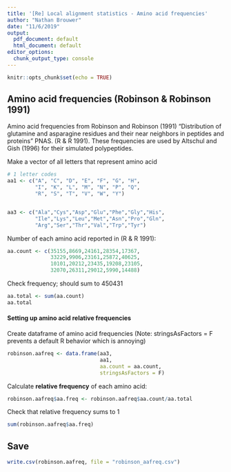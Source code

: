 ```yaml
---
title: '[Re] Local alignment statistics - Amino acid frequencies'
author: "Nathan Brouwer"
date: "11/6/2019"
output:
  pdf_document: default
  html_document: default
editor_options:
  chunk_output_type: console
---
```


```r
knitr::opts_chunk$set(echo = TRUE)
```

## Amino acid frequencies (Robinson & Robinson 1991)

Amino acid frequencies from Robinson and Robinson (1991) "Distribution of glutamine and asparagine residues and their near neighbors in peptides and proteins" PNAS. (R & R 1991).  These frequencies are used by Altschul and Gish (1996) for their simulated polypeptides.

Make a vector of all letters that represent amino acid
```r
# 1 letter codes 
aa1 <- c("A", "C", "D", "E", "F", "G", "H",
         "I", "K", "L", "M", "N", "P", "Q",
         "R", "S", "T", "V", "W", "Y")


aa3 <- c("Ala","Cys","Asp","Glu","Phe","Gly","His",
         "Ile","Lys","Leu","Met","Asn","Pro","Gln",
         "Arg","Ser","Thr","Val","Trp","Tyr")
```


Number of each amino acid reported in (R & R 1991): 
```r

aa.count <- c(35155,8669,24161,28354,17367,
              33229,9906,23161,25872,40625,
              10101,20212,23435,19208,23105,
              32070,26311,29012,5990,14488)

```

Check frequency; should sum to 450431
```r
aa.total <- sum(aa.count)
aa.total 
```


#### Setting up amino acid relative frequencies

Create dataframe of amino acid frequencies (Note: stringsAsFactors = F prevents a default R behavior which is annoying)

```r
robinson.aafreq <- data.frame(aa3,
                              aa1,
                              aa.count = aa.count, 
                              stringsAsFactors = F)


```


Calculate **relative frequency** of each amino acid:
```r

robinson.aafreq$aa.freq <- robinson.aafreq$aa.count/aa.total

```

Check that relative frequency sums to 1
```r

sum(robinson.aafreq$aa.freq)

```


## Save

```r
write.csv(robinson.aafreq, file = "robinson_aafreq.csv")
```


```r

```

